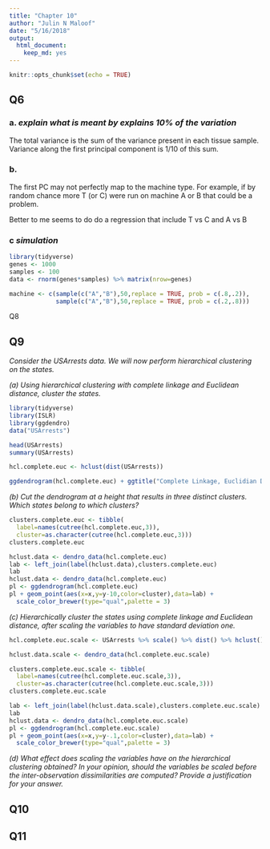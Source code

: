 ```yaml
---
title: "Chapter 10"
author: "Julin N Maloof"
date: "5/16/2018"
output: 
  html_document: 
    keep_md: yes
---
```


```r
knitr::opts_chunk$set(echo = TRUE)
```

## Q6

### a.  _explain what is meant by explains 10% of the variation_

The total variance is the sum of the variance present in each tissue sample.  Variance along the first principal component is 1/10 of this sum.

### b. 

The first PC may not perfectly map to the machine type.  For example, if by random chance more T (or C) were run on machine A or B that could be a problem.

Better to me seems to do do a regression that include T vs C and A vs B

### c _simulation_

```r
library(tidyverse)
genes <- 1000
samples <- 100
data <- rnorm(genes*samples) %>% matrix(nrow=genes)
```

```r
machine <- c(sample(c("A","B"),50,replace = TRUE, prob = c(.8,.2)),
             sample(c("A","B"),50,replace = TRUE, prob = c(.2,.8)))


```



Q8

## Q9
_Consider the USArrests data. We will now perform hierarchical clustering on the states._

_(a) Using hierarchical clustering with complete linkage and Euclidean distance, cluster the states._
```r
library(tidyverse)
library(ISLR)
library(ggdendro)
data("USArrests")

head(USArrests)
summary(USArrests)

hcl.complete.euc <- hclust(dist(USArrests))

ggdendrogram(hcl.complete.euc) + ggtitle("Complete Linkage, Euclidian Distance (unscaled)")

```


_(b) Cut the dendrogram at a height that results in three distinct clusters. Which states belong to which clusters?_

```r
clusters.complete.euc <- tibble(
  label=names(cutree(hcl.complete.euc,3)),
  cluster=as.character(cutree(hcl.complete.euc,3)))
clusters.complete.euc
```


```r
hclust.data <- dendro_data(hcl.complete.euc)
lab <- left_join(label(hclust.data),clusters.complete.euc)
lab
hclust.data <- dendro_data(hcl.complete.euc)
pl <- ggdendrogram(hcl.complete.euc)
pl + geom_point(aes(x=x,y=y-10,color=cluster),data=lab) +
  scale_color_brewer(type="qual",palette = 3)
```


_(c) Hierarchically cluster the states using complete linkage and Euclidean distance, after scaling the variables to have standard deviation one._

```r
hcl.complete.euc.scale <- USArrests %>% scale() %>% dist() %>% hclust()

hclust.data.scale <- dendro_data(hcl.complete.euc.scale)

clusters.complete.euc.scale <- tibble(
  label=names(cutree(hcl.complete.euc.scale,3)),
  cluster=as.character(cutree(hcl.complete.euc.scale,3)))
clusters.complete.euc.scale
```


```r
lab <- left_join(label(hclust.data.scale),clusters.complete.euc.scale)
lab
hclust.data <- dendro_data(hcl.complete.euc.scale)
pl <- ggdendrogram(hcl.complete.euc.scale)
pl + geom_point(aes(x=x,y=y-.1,color=cluster),data=lab) +
  scale_color_brewer(type="qual",palette = 3)
```

_(d) What effect does scaling the variables have on the hierarchical clustering obtained? In your opinion, should the variables be scaled before the inter-observation dissimilarities are computed? Provide a justification for your answer._


## Q10

## Q11